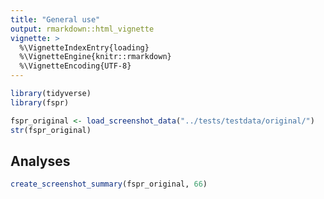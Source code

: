 ```yaml
---
title: "General use"
output: rmarkdown::html_vignette
vignette: >
  %\VignetteIndexEntry{loading}
  %\VignetteEngine{knitr::rmarkdown}
  %\VignetteEncoding{UTF-8}
---
```


```r
library(tidyverse)
library(fspr)
```

```r
fspr_original <- load_screenshot_data("../tests/testdata/original/")
str(fspr_original)
```

## Analyses
```r
create_screenshot_summary(fspr_original, 66)
```

